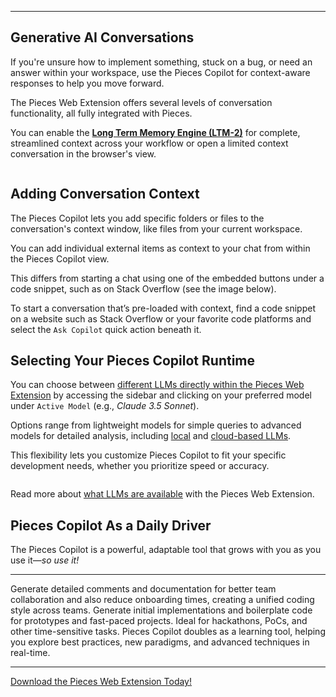***

## Generative AI Conversations

If you're unsure how to implement something, stuck on a bug, or need an answer within your workspace, use the Pieces Copilot for context-aware responses to help you move forward.

The Pieces Web Extension offers several levels of conversation functionality, all fully integrated with Pieces.

You can enable the [**Long Term Memory Engine (LTM-2)**](https://docs.pieces.app/products/meet-pieces/fundamentals#ltm-2) for complete, streamlined context across your workflow or open a limited context conversation in the browser's view.

<Image src="https://storage.googleapis.com/hashnode_product_documentation_assets/web_extension/pieces_copilot/_MAIN/hover_copy_save.png" alt="" align="center" fullwidth="true" />

## Adding Conversation Context

The Pieces Copilot lets you add specific folders or files to the conversation's context window, like files from your current workspace.

You can add individual external items as context to your chat from within the Pieces Copilot view.

<Callout type="info">
  This differs from starting a chat using one of the embedded buttons under a code snippet, such as on Stack Overflow (see the image below).
</Callout>

<Image src="https://storage.googleapis.com/hashnode_product_documentation_assets/web_extension/pieces_copilot/_MAIN/hovering_ask_copilot_QA.png" alt="" align="center" fullwidth="true" />

To start a conversation that’s pre-loaded with context, find a code snippet on a website such as Stack Overflow or your favorite code platforms and select the `Ask Copilot` quick action beneath it.

## Selecting Your Pieces Copilot Runtime

You can choose between [different LLMs directly within the Pieces Web Extension](https://docs.pieces.app/products/web-extension/copilot/llm-settings) by accessing the sidebar and clicking on your preferred model under `Active Model` (e.g., *Claude 3.5 Sonnet*).

Options range from lightweight models for simple queries to advanced models for detailed analysis, including [local](https://docs.pieces.app/products/large-language-models/local-models) and [cloud-based LLMs](https://docs.pieces.app/products/large-language-models/cloud-models).

This flexibility lets you customize Pieces Copilot to fit your specific development needs, whether you prioritize speed or accuracy.

<Image src="https://storage.googleapis.com/hashnode_product_documentation_assets/web_extension/pieces_copilot/_MAIN/changing_llm.gif" alt="" align="center" fullwidth="true" />

Read more about [what LLMs are available](https://docs.pieces.app/products/large-language-models) with the Pieces Web Extension.

## Pieces Copilot As a Daily Driver

The Pieces Copilot is a powerful, adaptable tool that grows with you as you use it—*so use it!*

***

<AccordionGroup>
  <Accordion title="Collaborative Sharing Made Easy">
    Generate detailed comments and documentation for better team collaboration and also reduce onboarding times, creating a unified coding style across teams.
  </Accordion>

  <Accordion title="Quick Prototyping">
    Generate initial implementations and boilerplate code for prototypes and fast-paced projects. Ideal for hackathons, PoCs, and other time-sensitive tasks.
  </Accordion>

  <Accordion title="Skill Enhancement">
    Pieces Copilot doubles as a learning tool, helping you explore best practices, new paradigms, and advanced techniques in real-time.
  </Accordion>
</AccordionGroup>

***

[Download the Pieces Web Extension Today!](https://docs.pieces.app/products/web-extension/get-started#supported-browsers)
